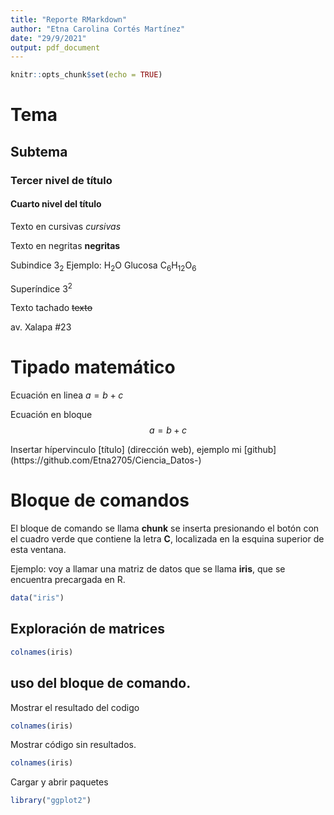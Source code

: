 ---
title: "Reporte RMarkdown"
author: "Etna Carolina Cortés Martínez"
date: "29/9/2021"
output: pdf_document
---

```{r setup, include=FALSE}
knitr::opts_chunk$set(echo = TRUE)
```

# Tema 

## Subtema 

### Tercer nivel de título

#### Cuarto nivel del título 


Texto en cursivas *cursivas*


Texto en negritas **negritas**


Subindice 3~2~ Ejemplo: H~2~O  Glucosa C~6~H~12~O~6~


Superíndice 3^2^


Texto tachado ~~texto~~

av. Xalapa #23



# Tipado matemático 

Ecuación en linea $a=b+c$ 

Ecuación en bloque $$a=b+c$$

Insertar hípervinculo [título] (dirección web),
ejemplo mi [github] (https://github.com/Etna2705/Ciencia_Datos-)


# Bloque de comandos 
El bloque de comando se llama **chunk** se inserta presionando el botón con el cuadro verde que contiene la letra **C**, localizada en la esquina superior de esta ventana.

Ejemplo: voy a llamar una matriz de datos que se llama **iris**, que se encuentra precargada en R.
```{r}
data("iris")
```






## Exploración de matrices 
```{r}
colnames(iris)
```

## uso del bloque de comando.

Mostrar el resultado del codigo 
```{r echo=FALSE}
colnames(iris)
```

Mostrar código sin resultados.
```{r results=FALSE}
colnames(iris)
```

Cargar y abrir paquetes 
```{r warning=FALSE, message=FALSE}
library("ggplot2")
```

